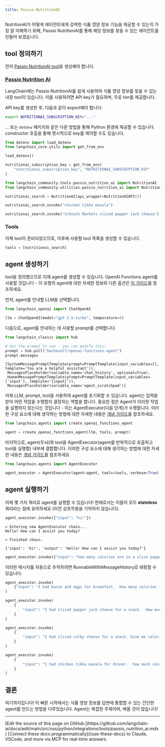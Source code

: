```yaml
---
title: Passio NutritionAI
---
```


NutritionAI가 어떻게 에이전트에게 강력한 식품 영양 정보 기능을 제공할 수 있는지 가장 잘 이해하기 위해, Passio NutritionAI를 통해 해당 정보를 찾을 수 있는 에이전트를 만들어 보겠습니다.

## tool 정의하기

먼저 [Passio NutritionAI tool](/oss/python/integrations/tools/passio_nutrition_ai)을 생성해야 합니다.

### [Passio Nutrition AI](/oss/python/integrations/tools/passio_nutrition_ai)

LangChain에는 Passio NutritionAI를 쉽게 사용하여 식품 영양 정보를 찾을 수 있는 내장 tool이 있습니다.
이를 사용하려면 API key가 필요하며, 무료 tier를 제공합니다.

API key를 생성한 후, 다음과 같이 export해야 합니다:

```bash
export NUTRITIONAI_SUBSCRIPTION_KEY="..."
```

... 또는 `dotenv` 패키지와 같은 다른 방법을 통해 Python 환경에 제공할 수 있습니다. constructor 호출을 통해 명시적으로 key를 제어할 수도 있습니다.

```python
from dotenv import load_dotenv
from langchain_core.utils import get_from_env

load_dotenv()

nutritionai_subscription_key = get_from_env(
    "nutritionai_subscription_key", "NUTRITIONAI_SUBSCRIPTION_KEY"
)
```

```python
from langchain_community.tools.passio_nutrition_ai import NutritionAI
from langchain_community.utilities.passio_nutrition_ai import NutritionAIAPI
```

```python
nutritionai_search = NutritionAI(api_wrapper=NutritionAIAPI())
```

```python
nutritionai_search.invoke("chicken tikka masala")
```

```python
nutritionai_search.invoke("Schnuck Markets sliced pepper jack cheese")
```

### Tools

이제 tool이 준비되었으므로, 이후에 사용할 tool 목록을 생성할 수 있습니다.

```python
tools = [nutritionai_search]
```

## agent 생성하기

tool을 정의했으므로 이제 agent를 생성할 수 있습니다. OpenAI Functions agent를 사용할 것입니다 - 이 유형의 agent에 대한 자세한 정보와 다른 옵션은 [이 가이드](/oss/python/langchain/agents)를 참조하세요.

먼저, agent를 안내할 LLM을 선택합니다.

```python
from langchain_openai import ChatOpenAI

llm = ChatOpenAI(model="gpt-3.5-turbo", temperature=0)
```

다음으로, agent를 안내하는 데 사용할 prompt를 선택합니다.

```python
from langchain_classic import hub

# Get the prompt to use - you can modify this!
prompt = hub.pull("hwchase17/openai-functions-agent")
prompt.messages
```

```output
[SystemMessagePromptTemplate(prompt=PromptTemplate(input_variables=[], template='You are a helpful assistant')),
 MessagesPlaceholder(variable_name='chat_history', optional=True),
 HumanMessagePromptTemplate(prompt=PromptTemplate(input_variables=['input'], template='{input}')),
 MessagesPlaceholder(variable_name='agent_scratchpad')]
```

이제 LLM, prompt, tool을 사용하여 agent를 초기화할 수 있습니다. agent는 입력을 받아 어떤 작업을 수행할지 결정하는 역할을 합니다. 중요한 점은 Agent가 이러한 작업을 실행하지 않는다는 것입니다 - 이는 AgentExecutor(다음 단계)가 수행합니다. 이러한 구성 요소에 대해 생각하는 방법에 대한 자세한 내용은 [개념 가이드](/oss/python/langchain/agents)를 참조하세요.

```python
from langchain.agents import create_openai_functions_agent

agent = create_openai_functions_agent(llm, tools, prompt)
```

마지막으로, agent(두뇌)와 tool을 AgentExecutor(agent를 반복적으로 호출하고 tool을 실행함) 내부에 결합합니다. 이러한 구성 요소에 대해 생각하는 방법에 대한 자세한 내용은 [개념 가이드](/oss/python/langchain/agents)를 참조하세요.

```python
from langchain.agents import AgentExecutor

agent_executor = AgentExecutor(agent=agent, tools=tools, verbose=True)
```

## agent 실행하기

이제 몇 가지 쿼리로 agent를 실행할 수 있습니다! 현재로서는 이들이 모두 **stateless** 쿼리라는 점에 유의하세요 (이전 상호작용을 기억하지 않습니다).

```python
agent_executor.invoke({"input": "hi!"})
```

```output
> Entering new AgentExecutor chain...
Hello! How can I assist you today?

> Finished chain.
```

```output
{'input': 'hi!', 'output': 'Hello! How can I assist you today?'}
```

```python
agent_executor.invoke({"input": "how many calories are in a slice pepperoni pizza?"})
```

이러한 메시지를 자동으로 추적하려면 RunnableWithMessageHistory로 래핑할 수 있습니다.

```python
agent_executor.invoke(
    {"input": "I had bacon and eggs for breakfast.  How many calories is that?"}
)
```

```python
agent_executor.invoke(
    {
        "input": "I had sliced pepper jack cheese for a snack.  How much protein did I have?"
    }
)
```

```python
agent_executor.invoke(
    {
        "input": "I had sliced colby cheese for a snack. Give me calories for this Schnuck Markets product."
    }
)
```

```python
agent_executor.invoke(
    {
        "input": "I had chicken tikka masala for dinner.  how much calories, protein, and fat did I have with default quantity?"
    }
)
```

## 결론

여기까지입니다! 이 빠른 시작에서는 식품 영양 정보를 답변에 통합할 수 있는 간단한 agent를 만드는 방법을 다루었습니다. Agent는 복잡한 주제이며, 배울 것이 많습니다!

---

<Callout icon="pen-to-square" iconType="regular">
    [Edit the source of this page on GitHub.](https://github.com/langchain-ai/docs/edit/main/src/oss/python/integrations/tools/passio_nutrition_ai.mdx)
</Callout>
<Tip icon="terminal" iconType="regular">
    [Connect these docs programmatically](/use-these-docs) to Claude, VSCode, and more via MCP for    real-time answers.
</Tip>
